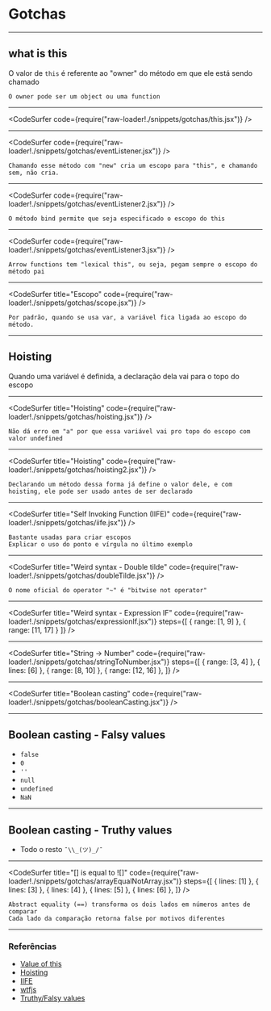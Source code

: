 


# Gotchas

---

## what is this

O valor de ```this``` é referente ao "owner" do método em que ele está sendo chamado

```notes
O owner pode ser um object ou uma function
```

---

<CodeSurfer
  code={require("raw-loader!./snippets/gotchas/this.jsx")}
/>

---

<CodeSurfer
  code={require("raw-loader!./snippets/gotchas/eventListener.jsx")}
/>

```notes
Chamando esse método com "new" cria um escopo para "this", e chamando sem, não cria.
```

---

<CodeSurfer
  code={require("raw-loader!./snippets/gotchas/eventListener2.jsx")}
/>

```notes
O método bind permite que seja especificado o escopo do this
```

---

<CodeSurfer
  code={require("raw-loader!./snippets/gotchas/eventListener3.jsx")}
/>

```notes
Arrow functions tem "lexical this", ou seja, pegam sempre o escopo do método pai
```

---

<CodeSurfer
  title="Escopo"
  code={require("raw-loader!./snippets/gotchas/scope.jsx")}
/>

```notes
Por padrão, quando se usa var, a variável fica ligada ao escopo do método.
```

---

## Hoisting

Quando uma variável é definida, a declaração dela vai para o topo do escopo

---

<CodeSurfer
  title="Hoisting"
  code={require("raw-loader!./snippets/gotchas/hoisting.jsx")}
/>

```notes
Não dá erro em "a" por que essa variável vai pro topo do escopo com valor undefined
```

---

<CodeSurfer
  title="Hoisting"
  code={require("raw-loader!./snippets/gotchas/hoisting2.jsx")}
/>

```notes
Declarando um método dessa forma já define o valor dele, e com hoisting, ele pode ser usado antes de ser declarado
```

---

<CodeSurfer
  title="Self Invoking Function (IIFE)"
  code={require("raw-loader!./snippets/gotchas/iife.jsx")}
/>

```notes
Bastante usadas para criar escopos
Explicar o uso do ponto e vírgula no último exemplo
```

---

<CodeSurfer
  title="Weird syntax - Double tilde"
  code={require("raw-loader!./snippets/gotchas/doubleTilde.jsx")}
/>

```notes
O nome oficial do operator "~" é "bitwise not operator"
```

---

<CodeSurfer
  title="Weird syntax - Expression IF"
  code={require("raw-loader!./snippets/gotchas/expressionIf.jsx")}
  steps={[
    { range: [1, 9] },
    { range: [11, 17] }
  ]}
/>

---

<CodeSurfer
  title="String -> Number"
  code={require("raw-loader!./snippets/gotchas/stringToNumber.jsx")}
  steps={[
    { range: [3, 4] },
    { lines: [6] },
    { range: [8, 10] },
    { range: [12, 16] },
  ]}
/>

---

<CodeSurfer
  title="Boolean casting"
  code={require("raw-loader!./snippets/gotchas/booleanCasting.jsx")}
/>

---

## Boolean casting - Falsy values
* ```false```
* ```0```
* ```''```
* ```null```
* ```undefined```
* ```NaN```

---

## Boolean casting - Truthy values
* Todo o resto `¯\\_(ツ)_/¯`

---

<CodeSurfer
  title="[] is equal to ![]"
  code={require("raw-loader!./snippets/gotchas/arrayEqualNotArray.jsx")}
  steps={[
    { lines: [1] },
    { lines: [3] },
    { lines: [4] },
    { lines: [5] },
    { lines: [6] },
  ]}
/>

```notes
Abstract equality (==) transforma os dois lados em números antes de comparar
Cada lado da comparação retorna false por motivos diferentes
```
---


### Referências

* [Value of this](https://www.w3schools.com/js/js_this.asp)
* [Hoisting](http://loopinfinito.com.br/2014/10/29/hoisting-e-escopo-em-javascript/)
* [IIFE](https://stackoverflow.com/questions/3755606/what-does-the-exclamation-mark-do-before-the-function)
* [wtfjs](https://github.com/denysdovhan/wtfjs)
* [Truthy/Falsy values](http://adripofjavascript.com/blog/drips/truthy-and-falsy-values-in-javascript.html)
